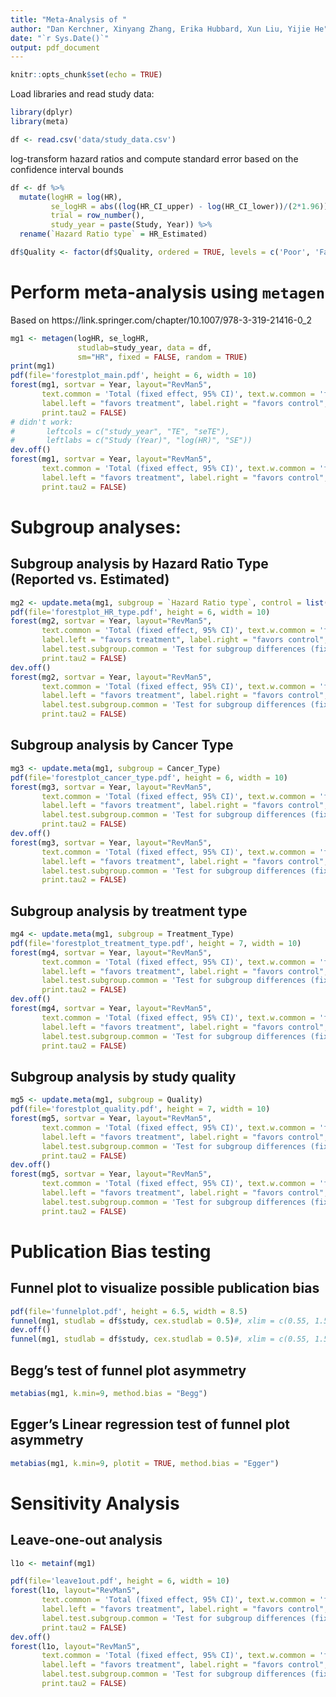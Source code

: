 ```yaml
---
title: "Meta-Analysis of "
author: "Dan Kerchner, Xinyang Zhang, Erika Hubbard, Xun Liu, Yijie He"
date: "`r Sys.Date()`"
output: pdf_document
---
```


```r
knitr::opts_chunk$set(echo = TRUE)
```

Load libraries and read study data:

```r
library(dplyr)
library(meta)

df <- read.csv('data/study_data.csv')
```

log-transform hazard ratios and compute standard error based on the confidence interval bounds 

```r
df <- df %>%
  mutate(logHR = log(HR),
         se_logHR = abs((log(HR_CI_upper) - log(HR_CI_lower))/(2*1.96)),
         trial = row_number(),
         study_year = paste(Study, Year)) %>%
  rename(`Hazard Ratio type` = HR_Estimated)

df$Quality <- factor(df$Quality, ordered = TRUE, levels = c('Poor', 'Fair', 'Good'))
```

# Perform meta-analysis using `metagen`

Based on https://link.springer.com/chapter/10.1007/978-3-319-21416-0_2

```r
mg1 <- metagen(logHR, se_logHR,
               studlab=study_year, data = df,
               sm="HR", fixed = FALSE, random = TRUE)
print(mg1)
pdf(file='forestplot_main.pdf', height = 6, width = 10)
forest(mg1, sortvar = Year, layout="RevMan5",
       text.common = 'Total (fixed effect, 95% CI)', text.w.common = 'fixed',
       label.left = "favors treatment", label.right = "favors control",
       print.tau2 = FALSE)
# didn't work:
#       leftcols = c("study_year", "TE", "seTE"),
#       leftlabs = c("Study (Year)", "log(HR)", "SE"))
dev.off()
forest(mg1, sortvar = Year, layout="RevMan5",
       text.common = 'Total (fixed effect, 95% CI)', text.w.common = 'fixed',
       label.left = "favors treatment", label.right = "favors control",
       print.tau2 = FALSE)
```
# Subgroup analyses:

## Subgroup analysis by Hazard Ratio Type (Reported vs. Estimated)

```r
mg2 <- update.meta(mg1, subgroup = `Hazard Ratio type`, control = list(maxiter=1000))
pdf(file='forestplot_HR_type.pdf', height = 6, width = 10)
forest(mg2, sortvar = Year, layout="RevMan5",
       text.common = 'Total (fixed effect, 95% CI)', text.w.common = 'fixed',
       label.left = "favors treatment", label.right = "favors control",
       label.test.subgroup.common = 'Test for subgroup differences (fixed effects):',
       print.tau2 = FALSE)
dev.off()
forest(mg2, sortvar = Year, layout="RevMan5",
       text.common = 'Total (fixed effect, 95% CI)', text.w.common = 'fixed',
       label.left = "favors treatment", label.right = "favors control",
       label.test.subgroup.common = 'Test for subgroup differences (fixed effects):',
       print.tau2 = FALSE)
```

## Subgroup analysis by Cancer Type

```r
mg3 <- update.meta(mg1, subgroup = Cancer_Type)
pdf(file='forestplot_cancer_type.pdf', height = 6, width = 10)
forest(mg3, sortvar = Year, layout="RevMan5",
       text.common = 'Total (fixed effect, 95% CI)', text.w.common = 'fixed',
       label.left = "favors treatment", label.right = "favors control",
       label.test.subgroup.common = 'Test for subgroup differences (fixed effects):',
       print.tau2 = FALSE)
dev.off()
forest(mg3, sortvar = Year, layout="RevMan5",
       text.common = 'Total (fixed effect, 95% CI)', text.w.common = 'fixed',
       label.left = "favors treatment", label.right = "favors control",
       label.test.subgroup.common = 'Test for subgroup differences (fixed effects):',
       print.tau2 = FALSE)
```


## Subgroup analysis by treatment type

```r
mg4 <- update.meta(mg1, subgroup = Treatment_Type)
pdf(file='forestplot_treatment_type.pdf', height = 7, width = 10)
forest(mg4, sortvar = Year, layout="RevMan5",
       text.common = 'Total (fixed effect, 95% CI)', text.w.common = 'fixed',
       label.left = "favors treatment", label.right = "favors control",
       label.test.subgroup.common = 'Test for subgroup differences (fixed effects):',
       print.tau2 = FALSE)
dev.off()
forest(mg4, sortvar = Year, layout="RevMan5",
       text.common = 'Total (fixed effect, 95% CI)', text.w.common = 'fixed',
       label.left = "favors treatment", label.right = "favors control",
       label.test.subgroup.common = 'Test for subgroup differences (fixed effects):',
       print.tau2 = FALSE)
```
## Subgroup analysis by study quality

```r
mg5 <- update.meta(mg1, subgroup = Quality)
pdf(file='forestplot_quality.pdf', height = 7, width = 10)
forest(mg5, sortvar = Year, layout="RevMan5",
       text.common = 'Total (fixed effect, 95% CI)', text.w.common = 'fixed',
       label.left = "favors treatment", label.right = "favors control",
       label.test.subgroup.common = 'Test for subgroup differences (fixed effects):',
       print.tau2 = FALSE)
dev.off()
forest(mg5, sortvar = Year, layout="RevMan5",
       text.common = 'Total (fixed effect, 95% CI)', text.w.common = 'fixed',
       label.left = "favors treatment", label.right = "favors control",
       label.test.subgroup.common = 'Test for subgroup differences (fixed effects):',
       print.tau2 = FALSE)
```

# Publication Bias testing

## Funnel plot to visualize possible publication bias

```r
pdf(file='funnelplot.pdf', height = 6.5, width = 8.5)
funnel(mg1, studlab = df$study, cex.studlab = 0.5)#, xlim = c(0.55, 1.50))
dev.off()
funnel(mg1, studlab = df$study, cex.studlab = 0.5)#, xlim = c(0.55, 1.50))
```

## Begg's test of funnel plot asymmetry

```r
metabias(mg1, k.min=9, method.bias = "Begg")
```

## Egger's Linear regression test of funnel plot asymmetry

```r
metabias(mg1, k.min=9, plotit = TRUE, method.bias = "Egger")
```
# Sensitivity Analysis

## Leave-one-out analysis

```r
l1o <- metainf(mg1)
```

```r
pdf(file='leave1out.pdf', height = 6, width = 10)
forest(l1o, layout="RevMan5",
       text.common = 'Total (fixed effect, 95% CI)', text.w.common = 'fixed',
       label.left = "favors treatment", label.right = "favors control",
       label.test.subgroup.common = 'Test for subgroup differences (fixed effects):',
       print.tau2 = FALSE)
dev.off()
forest(l1o, layout="RevMan5",
       text.common = 'Total (fixed effect, 95% CI)', text.w.common = 'fixed',
       label.left = "favors treatment", label.right = "favors control",
       label.test.subgroup.common = 'Test for subgroup differences (fixed effects):',
       print.tau2 = FALSE)
```

